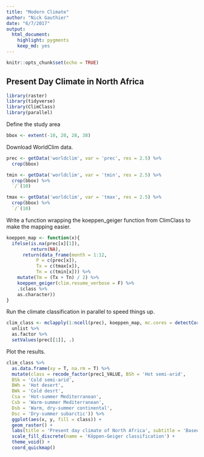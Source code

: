 ```yaml
---
title: "Modern Climate"
author: "Nick Gauthier"
date: "6/7/2017"
output: 
  html_document: 
    highlight: pygments
    keep_md: yes
---
```


```r
knitr::opts_chunk$set(echo = TRUE)
```

## Present Day Climate in North Africa
```r
library(raster)
library(tidyverse)
library(ClimClass)
library(parallel)
```

Define the study area
```r
bbox <- extent(-10, 20, 28, 38)
```

Download WorldClim data.
```r
prec <- getData('worldclim', var = 'prec', res = 2.5) %>%
  crop(bbox)

tmin <- getData('worldclim', var = 'tmin', res = 2.5) %>%
  crop(bbox) %>%
  `/`(10)

tmax <- getData('worldclim', var = 'tmax', res = 2.5) %>%
  crop(bbox) %>%
  `/`(10)
```

Write a function wrapping the koeppen_geiger function from ClimClass to make the mapping easier.
```r
koeppen_map <- function(x){
  ifelse(is.na(prec[x][1]), 
         return(NA),
      return(data_frame(month = 1:12,
           P = c(prec[x]),
           Tx = c(tmax[x]),
           Tn = c(tmin[x])) %>%
    mutate(Tm = (Tx + Tn) / 2) %>%
    koeppen_geiger(clim.resume_verbose = F) %>%
    .$class %>%
    as.character))
}
```

Run the climate classification in parallel to speed things up.
```r
clim_class <- mclapply(1:ncell(prec), koeppen_map, mc.cores = detectCores()) %>% 
  unlist %>%
  as.factor %>%
  setValues(prec[[1]], .)
```

Plot the results.
```r
clim_class %>% 
  as.data.frame(xy = T, na.rm = T) %>%
  mutate(class = recode_factor(prec1_VALUE, BSh = 'Hot semi-arid',
  BSk = 'Cold semi-arid',
  BWh = 'Hot desert',
  BWk = 'Cold desrt',
  Csa = 'Hot-summer Mediterranean',
  Csb = 'Warm-summer Mediterranean',
  Dsb = 'Warm, dry-summer continental',
  Dsc = 'Dry-summer subarctic')) %>%
  ggplot(aes(x, y, fill = class)) +
  geom_raster() +
  labs(title = 'Present day climate of North Africa', subtitle = 'Based on WorldClim data') +
  scale_fill_discrete(name = 'Köppen-Geiger classification') +
  theme_void() +
  coord_quickmap()
```
